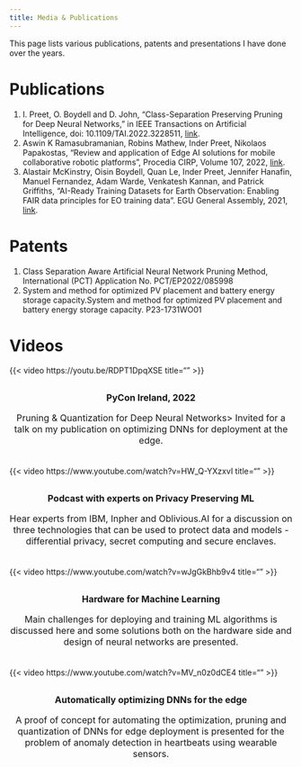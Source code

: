 ```yaml
---
title: Media & Publications
---
```


<style>
.video-grid {
  display: grid;
  grid-template-columns: repeat(auto-fit, minmax(300px, 1fr));
  gap: 20px;
}

.video-grid iframe {
  width: 100%;
  border-radius: 15px;
  box-shadow: 0 4px 8px rgba(0, 0, 0, 0.1);
}

.description {
  text-align: center;
  margin-top: 10px;
  font-size: 1rem;
}

</style>




This page lists various publications, patents and presentations I have done over the years.

# Publications
1. I. Preet, O. Boydell and D. John, "Class-Separation Preserving Pruning for Deep Neural Networks," in IEEE Transactions on Artificial Intelligence, doi: 10.1109/TAI.2022.3228511, [link](https://ieeexplore.ieee.org/document/9982427/).
1. Aswin K Ramasubramanian, Robins Mathew, Inder Preet, Nikolaos Papakostas, "Review and application of Edge AI solutions for mobile collaborative robotic platforms", Procedia CIRP, Volume 107, 2022, [link](https://www.sciencedirect.com/science/article/pii/S2212827122003961).
1. Alastair McKinstry, Oisin Boydell, Quan Le, Inder Preet, Jennifer Hanafin, Manuel Fernandez, Adam Warde, Venkatesh Kannan,
 and Patrick Griffiths, "AI-Ready Training Datasets for Earth Observation: Enabling FAIR data principles for EO training data".
 EGU General Assembly, 2021, [link](https://meetingorganizer.copernicus.org/EGU21/EGU21-12384.html).


# Patents
1. Class Separation Aware Artificial Neural Network Pruning Method, International (PCT) Application No. PCT/EP2022/085998
1. System and method for optimized PV placement and battery energy storage capacity.System and method for optimized PV placement and battery energy storage capacity.
P23-1731WO01

# Videos

<div class="video-grid">
  {{< video https://youtu.be/RDPT1DpqXSE title="" >}}
  <div class="description"><b>PyCon Ireland, 2022</b>
  <p> Pruning & Quantization for Deep Neural Networks>
   Invited for a talk on my publication on optimizing DNNs for deployment at the edge.</p></div>


  {{< video https://www.youtube.com/watch?v=HW_Q-YXzxvI title="" >}}
  <div class="description"><b>Podcast with experts on Privacy Preserving ML</b>
  <p>Hear experts from IBM, Inpher and Oblivious.AI for a discussion on three technologies that can be used to protect data and
   models - differential privacy, secret computing and secure enclaves.</p></div>

  {{< video https://www.youtube.com/watch?v=wJgGkBhb9v4 title="" >}}
  <div class="description"><b>Hardware for Machine Learning</b>
  <p>Main challenges for deploying and training ML algorithms is discussed here and some solutions both on
   the hardware side and design of neural networks are presented.</p></div>


  {{< video https://www.youtube.com/watch?v=MV_n0z0dCE4 title="" >}}
  <div class="description"><b>Automatically optimizing DNNs for the edge</b>
  <p>A proof of concept for automating the optimization, pruning and quantization of DNNs for edge deployment
  is presented for the problem of anomaly detection in heartbeats using wearable sensors.</p>
  </div>


</div>